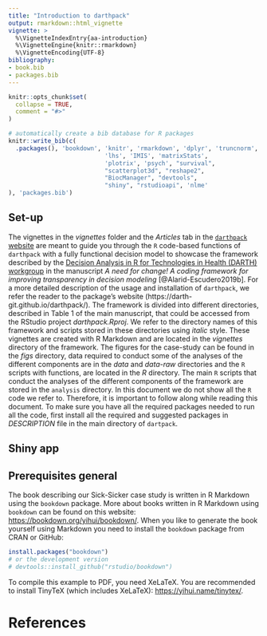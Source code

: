 ```yaml
---
title: "Introduction to darthpack"
output: rmarkdown::html_vignette
vignette: >
  %\VignetteIndexEntry{aa-introduction}
  %\VignetteEngine{knitr::rmarkdown}
  %\VignetteEncoding{UTF-8}
bibliography:
- book.bib
- packages.bib  
---
```


```r
knitr::opts_chunk$set(
  collapse = TRUE,
  comment = "#>"
)
```

```r
# automatically create a bib database for R packages
knitr::write_bib(c(
  .packages(), 'bookdown', 'knitr', 'rmarkdown', 'dplyr', 'truncnorm', 
                           'lhs', 'IMIS', 'matrixStats',
                           'plotrix', 'psych', "survival",
                           "scatterplot3d", "reshape2",
                           "BiocManager", "devtools",
                           "shiny", "rstudioapi", 'nlme'
), 'packages.bib')
```

## Set-up {-}
The vignettes in the *vignettes* folder and the *Articles* tab in the [`darthpack` website](https://darth-git.github.io/darthpack/) are meant to guide you through the `R` code-based functions of `darthpack` with a fully functional decision model to showcase the framework described by the [Decision Analysis in R for Technologies in Health (DARTH) workgroup](http://darthworkgroup.com/) in the manuscript *A need for change! A coding framework for improving transparency in decision modeling* [@Alarid-Escudero2019b]. For a more detailed description of the usage and installation of `darthpack`, we refer the reader to the package's website (https://darth-git.github.io/darthpack/). The framework is divided into different directories, described in Table 1 of the main manuscript, that could be accessed from the RStudio project *darthpack.Rproj*. We refer to the directory names of this framework and scripts stored in these directories using *italic* style. These vignettes are created with R Markdown and are located in the *vignettes* directory of the framework. The figures for the case-study can be found in the *figs* directory, data required to conduct some of the analyses of the different components are in the *data* and *data-raw* directories and the `R` scripts with functions, are located in the *R* directory. The main `R` scripts that conduct the analyses of the different components of the framework are stored in the `analysis` directory. In this document we do not show all the `R` code we refer to. Therefore, it is important to follow along while reading this document. To make sure you have all the required packages needed to run all the code, first install all the required and suggested packages in *DESCRIPTION* file in the main directory of `dartpack`.

## Shiny app

## Prerequisites general{-}

The book describing our Sick-Sicker case study is written in R Markdown using the `bookdown` package. More about books written in R Markdown using `bookdown` can be found on this website: <https://bookdown.org/yihui/bookdown/>. When you like to generate the book yourself using Markdown you need to install the `bookdown` package from CRAN or GitHub:

```r
install.packages("bookdown")
# or the development version
# devtools::install_github("rstudio/bookdown")
```

To compile this example to PDF, you need XeLaTeX. You are recommended to install TinyTeX (which includes XeLaTeX): <https://yihui.name/tinytex/>.

# References {-}